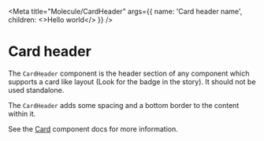 <Meta
  title="Molecule/CardHeader"
  args={{
    name: 'Card header name',
    children: <>Hello world</>
  }}
/>


# Card header

The `CardHeader` component is the header section of any component which supports a card like layout (Look for the <WorksWith component="cards" /> badge in the story). It should not be used standalone.

The `CardHeader` adds some spacing and a bottom border to the content within it.

See the [Card](?path=/docs/atom-card--default-story) component docs for more information.
